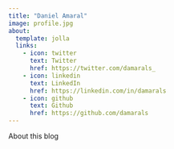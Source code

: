 ```yaml
---
title: "Daniel Amaral"
image: profile.jpg
about:
  template: jolla
  links:
    - icon: twitter
      text: Twitter
      href: https://twitter.com/damarals_
    - icon: linkedin
      text: LinkedIn
      href: https://linkedin.com/in/damarals
    - icon: github
      text: Github
      href: https://github.com/damarals
---
```


About this blog

